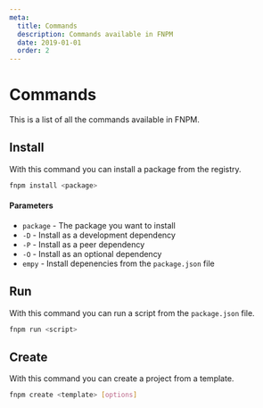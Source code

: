 ```yaml
---
meta:
  title: Commands
  description: Commands available in FNPM
  date: 2019-01-01
  order: 2
---
```


# Commands

This is a list of all the commands available in FNPM.

## Install

With this command you can install a package from the registry.

```bash
fnpm install <package>
```

#### Parameters

- `package` - The package you want to install
- `-D` - Install as a development dependency
- `-P` - Install as a peer dependency
- `-O` - Install as an optional dependency
- `empy` - Install depenencies from the `package.json` file

## Run

With this command you can run a script from the `package.json` file.

```bash
fnpm run <script>
```

## Create

With this command you can create a project from a template.

```bash
fnpm create <template> [options]
```
